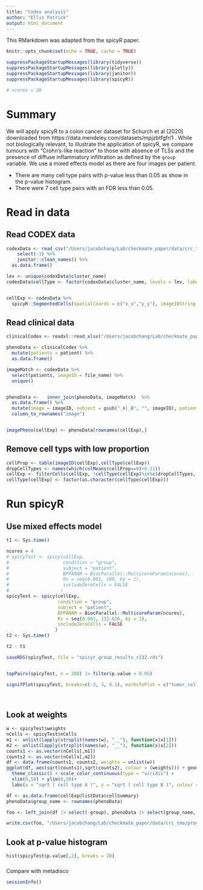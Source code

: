 ```yaml
---
title: "Codex analysis"
author: "Ellis Patrick"
output: html_document
---
```

This RMarkdown was adapted from the spicyR paper. 

```r
knitr::opts_chunk$set(echo = TRUE, cache = TRUE)
```

```r

suppressPackageStartupMessages(library(tidyverse))
suppressPackageStartupMessages(library(plotly))
suppressPackageStartupMessages(library(janitor))
suppressPackageStartupMessages(library(spicyR))

# ncores = 20
```

# Summary

We will apply spicyR to a colon cancer dataset for Schurch et al (2020) downloaded from https://data.mendeley.com/datasets/mpjzbtfgfr/1 . While not biologically relevant, to illustrate the application of spicyR, we compare tumours with "Crohn’s-like reaction” to those with absence of TLSs and the presence of diffuse inflammatory infiltration as defined by the `group` variable. We use a mixed effects model as there are four images per patient.

* There are many cell type pairs with p-value less than 0.05 as show in the p-value histogram.
* There were 7 cell type pairs with an FDR less than 0.05.



# Read in data 

## Read CODEX data

```r
codexData <- read_csv("/Users/jacobchang/Lab/checkmate_paper/data/crc_tma/CRC_clusters_neighborhoods_markers.csv") %>%
    select(-1) %>% 
    janitor::clean_names() %>% 
  as.data.frame() 

lev <- unique(codexData$cluster_name)
codexData$cellType <- factor(codexData$cluster_name, levels = lev, labels = make_clean_names(lev))


cellExp <- codexData %>% 
  spicyR::SegmentedCells(spatialCoords = c("x_x","y_y"), imageIDString = "file_name")
```

## Read clinical data

```r
clinicalCodex <- readxl::read_xlsx("/Users/jacobchang/Lab/checkmate_paper/data/crc_tma/CRC_TMAs_patient_annotations.xlsx") %>% janitor::clean_names()

phenoData <- clinicalCodex %>% 
  mutate(patients = patient) %>%
  as.data.frame()

imageMatch <- codexData %>% 
  select(patients, imageID = file_name) %>%
  unique()


phenoData <-   inner_join(phenoData, imageMatch)  %>% 
  as.data.frame() %>%
  mutate(image = imageID, subject = gsub("_A|_B", "", imageID), patient = factor(patients), group = factor(group), histology = factor(full_histology)) %>%
  column_to_rownames("image")


imagePheno(cellExp) <- phenoData[rownames(cellExp),]
```
## Remove cell typs with low proportion

```r
cellProp <- table(imageID(cellExp),cellType(cellExp))
dropCellTypes <- names(which(colMeans(cellProp==0)>0.21))
cellExp <- filterCells(cellExp, !cellType(cellExp)%in%c(dropCellTypes, "dirt"))
cellType(cellExp) <- factor(as.character(cellType(cellExp)))
```

# Run spicyR

## Use mixed effects model

```r

t1 <- Sys.time()

ncores = 4
# spicyTest <- spicy(cellExp, 
#                    condition = "group", 
#                    subject = "patient",
#                    BPPARAM = BiocParallel::MulticoreParam(ncores),
#                    Rs = seq(0.001, 100, by = 1),
#                    includeZeroCells = FALSE
#                   )
spicyTest <- spicy(cellExp, 
                   condition = "group", 
                   subject = "patient",
                   BPPARAM = BiocParallel::MulticoreParam(ncores),
                   Rs = seq(0.001, 132.626, by = 1),
                   includeZeroCells = FALSE
                  )
t2 <- Sys.time()

t2 - t1

saveRDS(spicyTest, file = "spicyr_group_results_r132.rds")
```


```r


```


```r
topPairs(spicyTest, n = 200) |> filter(p.value < 0.05)
```


```r

signifPlot(spicyTest, breaks=c(-3, 3, 0.1), marksToPlot = c("tumor_cells","stroma","vasculature","smooth_muscle","undefined","cd4_t_cells_cd45ro","cd8_t_cells","tregs","b_cells","plasma_cells","cd68_macrophages","cd68_cd163_macrophages","undefined"))
           
           
```


## Look at weights


```r
w <- spicyTest$weights
nCells <- spicyTest$nCells
m1 <- unlist(lapply(strsplit(names(w), "__"), function(x)x[1]))
m2 <- unlist(lapply(strsplit(names(w), "__"), function(x)x[2]))
counts1 <- as.vector(nCells[,m1])
counts2 <- as.vector(nCells[,m2])
df <- data.frame(counts1, counts2, weights = unlist(w))
ggplot(df, aes(sqrt(counts1),sqrt(counts2), colour = (weights))) + geom_point() + 
  theme_classic() + scale_color_continuous(type = "viridis") +
  xlim(0,50) + ylim(0,50)+
  labs(x = "sqrt ( cell type A )", y = "sqrt ( cell type B )", colour = "weights")

```

```r
df <- as.data.frame(cellExp@listData$cellSummary)
phenoData$group_name <- rownames(phenoData)

foo <- left_join(df |> select(-group), phenoData |> select(group_name, group, patient, histology))

write.csv(foo, "/Users/jacobchang/Lab/checkmate_paper/data/crc_tma/processed_crc_tma.csv")
```







## Look at p-value histogram


```r
hist(spicyTest$p.value[,2], breaks = 20)
```
#####
Compare with metadisco






```r
sessionInfo()
```











